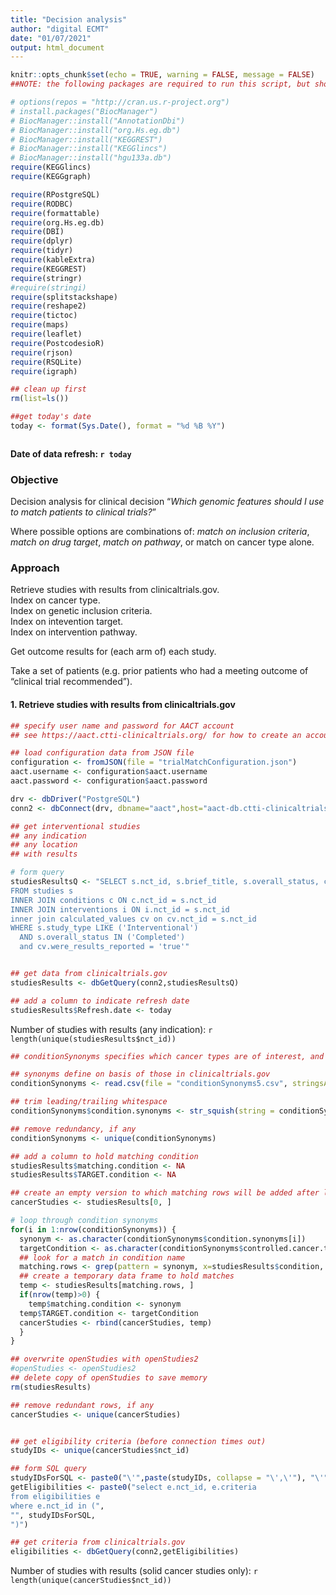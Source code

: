 ```yaml
---
title: "Decision analysis"
author: "digital ECMT"
date: "01/07/2021"
output: html_document
---
```


```r
knitr::opts_chunk$set(echo = TRUE, warning = FALSE, message = FALSE)
##NOTE: the following packages are required to run this script, but should be installed (e.g. using code snippets below) before runnning the script, NOT as part of the script itself

# options(repos = "http://cran.us.r-project.org")
# install.packages("BiocManager")
# BiocManager::install("AnnotationDbi")
# BiocManager::install("org.Hs.eg.db")
# BiocManager::install("KEGGREST")
# BiocManager::install("KEGGlincs")
# BiocManager::install("hgu133a.db")
require(KEGGlincs)
require(KEGGgraph)

require(RPostgreSQL)
require(RODBC)
require(formattable)
require(org.Hs.eg.db)
require(DBI)
require(dplyr)
require(tidyr)
require(kableExtra)
require(KEGGREST)
require(stringr)
#require(stringi)
require(splitstackshape)
require(reshape2)
require(tictoc)
require(maps)
require(leaflet)
require(PostcodesioR)
require(rjson)
require(RSQLite)
require(igraph)

## clean up first
rm(list=ls())

##get today's date
today <- format(Sys.Date(), format = "%d %B %Y")



```

**Date of data refresh: `r today`**  
  
### **Objective**  
  
Decision analysis for clinical decision "*Which genomic features should I use to match patients to clinical trials?*"  
  
Where possible options are combinations of: *match on inclusion criteria*, *match on drug target*, *match on pathway*, or match on cancer type alone.  
  
### **Approach**  
  
Retrieve studies with results from clinicaltrials.gov.  
Index on cancer type.  
Index on genetic inclusion criteria.  
Index on intevention target.  
Index on intervention pathway.  
  
Get outcome results for (each arm of) each study.  
  
Take a set of patients (e.g. prior patients who had a meeting outcome of "clinical trial recommended").  
   
   
#### **1. Retrieve studies with results from clinicaltrials.gov**  
  
  
```r
## specify user name and password for AACT account
## see https://aact.ctti-clinicaltrials.org/ for how to create an account

## load configuration data from JSON file
configuration <- fromJSON(file = "trialMatchConfiguration.json")
aact.username <- configuration$aact.username
aact.password <- configuration$aact.password

drv <- dbDriver("PostgreSQL")
conn2 <- dbConnect(drv, dbname="aact",host="aact-db.ctti-clinicaltrials.org", port=5432, user=aact.username, password=aact.password )
```
 
```r

## get interventional studies 
## any indication
## any location
## with results

# form query
studiesResultsQ <- "SELECT s.nct_id, s.brief_title, s.overall_status, c.name AS condition, s.number_of_arms, s.number_of_groups, i.name AS interventions, cv.were_results_reported
FROM studies s
INNER JOIN conditions c ON c.nct_id = s.nct_id
INNER JOIN interventions i ON i.nct_id = s.nct_id
inner join calculated_values cv on cv.nct_id = s.nct_id
WHERE s.study_type LIKE ('Interventional')
  AND s.overall_status IN ('Completed')
  and cv.were_results_reported = 'true'"


## get data from clinicaltrials.gov
studiesResults <- dbGetQuery(conn2,studiesResultsQ)

## add a column to indicate refresh date
studiesResults$Refresh.date <- today


```

Number of studies with results (any indication): `r length(unique(studiesResults$nct_id))`  
  
  
```r
## conditionSynonyms specifies which cancer types are of interest, and which condition names (as used by clinicaltrials.gov) will be considered as matches for each

## synonyms define on basis of those in clinicaltrials.gov
conditionSynonyms <- read.csv(file = "conditionSynonyms5.csv", stringsAsFactors = FALSE)

## trim leading/trailing whitespace
conditionSynonyms$condition.synonyms <- str_squish(string = conditionSynonyms$condition.synonyms)

## remove redundancy, if any
conditionSynonyms <- unique(conditionSynonyms)

```
   

```r
## add a column to hold matching condition
studiesResults$matching.condition <- NA
studiesResults$TARGET.condition <- NA

## create an empty version to which matching rows will be added after looping through condition synonyms
cancerStudies <- studiesResults[0, ]

# loop through condition synonyms
for(i in 1:nrow(conditionSynonyms)) {
  synonym <- as.character(conditionSynonyms$condition.synonyms[i])
  targetCondition <- as.character(conditionSynonyms$controlled.cancer.type[i])
  ## look for a match in condition name
  matching.rows <- grep(pattern = synonym, x=studiesResults$condition, ignore.case = TRUE)
  ## create a temporary data frame to hold matches
  temp <- studiesResults[matching.rows, ]
  if(nrow(temp)>0) {
    temp$matching.condition <- synonym
  temp$TARGET.condition <- targetCondition
  cancerStudies <- rbind(cancerStudies, temp)
  }
}

## overwrite openStudies with openStudies2
#openStudies <- openStudies2
## delete copy of openStudies to save memory
rm(studiesResults)

## remove redundant rows, if any
cancerStudies <- unique(cancerStudies)


## get eligibility criteria (before connection times out)
studyIDs <- unique(cancerStudies$nct_id)

## form SQL query
studyIDsForSQL <- paste0("\'",paste(studyIDs, collapse = "\',\'"), "\'")
getEligibilities <- paste0("select e.nct_id, e.criteria 
from eligibilities e
where e.nct_id in (",
"", studyIDsForSQL,
")")

## get criteria from clinicaltrials.gov
eligibilities <- dbGetQuery(conn2,getEligibilities)
```
  

Number of studies with results (solid cancer studies only): `r length(unique(cancerStudies$nct_id))`  


    